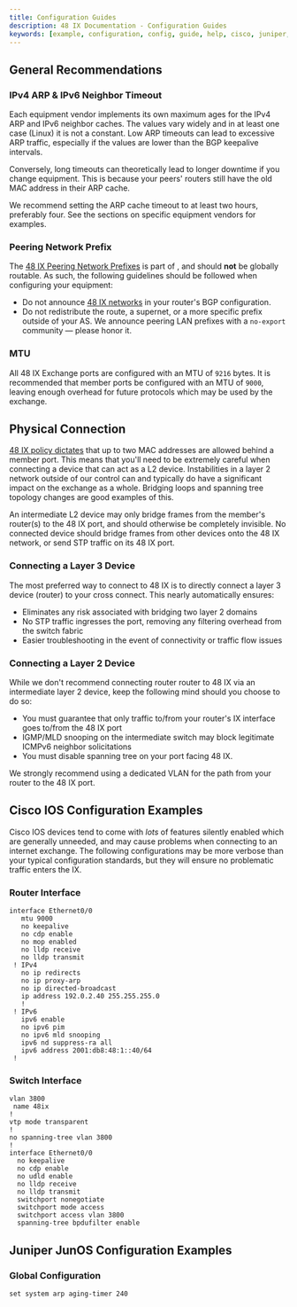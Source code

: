 ```yaml
---
title: Configuration Guides
description: 48 IX Documentation - Configuration Guides
keywords: [example, configuration, config, guide, help, cisco, juniper, bgp]
---
```



## General Recommendations

### IPv4 ARP & IPv6 Neighbor Timeout

Each equipment vendor implements its own maximum ages for the IPv4 ARP and IPv6 neighbor caches. The values vary widely and in at least one case (Linux) it is not a constant. Low ARP timeouts can lead to excessive ARP traffic, especially if the values are lower than the BGP keepalive intervals.

Conversely, long timeouts can theoretically lead to longer downtime if you change equipment. This is because your peers' routers still have the old MAC address in their ARP cache.

We recommend setting the ARP cache timeout to at least two hours, preferably four. See the sections on specific equipment vendors for examples.

### Peering Network Prefix

The [48 IX Peering Network Prefixes](network.mdx) is part of <ASN/>, and should **not** be globally routable. As such, the following guidelines should be followed when configuring your equipment:

- Do not announce [48 IX networks](network.mdx) in your router's BGP configuration.
- Do not redistribute the route, a supernet, or a more specific prefix outside of your AS. We announce peering LAN prefixes with a `no-export` community — please honor it.

### MTU

All 48 IX Exchange ports are configured with an MTU of `9216` bytes. It is recommended that member ports be configured with an MTU of `9000`, leaving enough overhead for future protocols which may be used by the exchange.

## Physical Connection

[48 IX policy dictates](interfaces.mdx) that up to two MAC addresses are allowed behind a member port. This means that you'll need to be extremely careful when connecting a device that can act as a L2 device. Instabilities in a layer 2 network outside of our control can and typically do have a significant impact on the exchange as a whole. Bridging loops and spanning tree topology changes are good examples of this.

An intermediate L2 device may only bridge frames from the member's router(s) to the 48 IX port, and should otherwise be completely invisible. No connected device should bridge frames from other devices onto the 48 IX network, or send STP traffic on its 48 IX port.

### Connecting a Layer 3 Device

The most preferred way to connect to 48 IX is to directly connect a layer 3 device (router) to your cross connect. This nearly automatically ensures:

- Eliminates any risk associated with bridging two layer 2 domains
- No STP traffic ingresses the port, removing any filtering overhead from the switch fabric
- Easier troubleshooting in the event of connectivity or traffic flow issues

<ConnectionL3 />

### Connecting a Layer 2 Device

While we don't recommend connecting router router to 48 IX via an intermediate layer 2 device, keep the following mind should you choose to do so:

- You must guarantee that only traffic to/from your router's IX interface goes to/from the 48 IX port
- IGMP/MLD snooping on the intermediate switch may block legitimate ICMPv6 neighbor solicitations
- You must disable spanning tree on your port facing 48 IX.

<Admonition
  type="critical"
  title="Spanning Tree"
  message="48 IX ports are configured with Spanning-Tree BPDU Guard/Protection, which means a port will be immediately shut down if STP frames are received on the port."
/>

We strongly recommend using a dedicated VLAN for the path from your router to the 48 IX port.

<ConnectionL2 />

## Cisco IOS Configuration Examples

Cisco IOS devices tend to come with _lots_ of features silently enabled which are generally unneeded, and may cause problems when connecting to an internet exchange. The following configurations may be more verbose than your typical configuration standards, but they will ensure no problematic traffic enters the IX.

### Router Interface

```
interface Ethernet0/0
   mtu 9000
   no keepalive
   no cdp enable
   no mop enabled
   no lldp receive
   no lldp transmit
 ! IPv4
   no ip redirects
   no ip proxy-arp
   no ip directed-broadcast
   ip address 192.0.2.40 255.255.255.0
   !
 ! IPv6
   ipv6 enable
   no ipv6 pim
   no ipv6 mld snooping
   ipv6 nd suppress-ra all
   ipv6 address 2001:db8:48:1::40/64
 !
```

### Switch Interface

```
vlan 3800
 name 48ix
!
vtp mode transparent
!
no spanning-tree vlan 3800
!
interface Ethernet0/0
  no keepalive
  no cdp enable
  no udld enable
  no lldp receive
  no lldp transmit
  switchport nonegotiate
  switchport mode access
  switchport access vlan 3800
  spanning-tree bpdufilter enable
```

<!--
### BGP

```
router bgp 64496
 bgp log-neighbor-changes
 no bgp enforce-first-as
 !
 neighbor 48ix-ipv4 peer-group
 neighbor 48ix-ipv4 remote-as 65000
 neighbor 192.0.2.1 peer-group 48ix-ipv4
 neighbor 192.0.2.2 peer-group 48ix-ipv4
 !
 neighbor 48ix-ipv6 peer-group
 neighbor 48ix-ipv6 remote-as 65000
 neighbor 2001:db8:48:1::1 peer-group 48ix-ipv6
 neighbor 2001:db8:48:1::2 peer-group 48ix-ipv6
!
address-family ipv4
 network 203.0.113.0 mask 255.255.255.0
 neighbor 48ix-ipv4 next-hop-self
 neighbor 48ix-ipv4 soft-reconfiguration inbound
 neighbor 48ix-ipv4 prefix-list RS-OUT out
 neighbor 48ix-ipv4 route-map LOCALPREF-ix in
 neighbor 192.0.2.1 activate
 neighbor 192.0.2.2 activate
 no neighbor 2001:db8:48:1::1 activate
 no neighbor 2001:db8:48:1::2 activate
exit-address-family
!
address-family ipv6
 network 2001:db8:1::/48
 neighbor 48ix-ipv6 next-hop-self
 neighbor 48ix-ipv6 soft-reconfiguration inbound
 neighbor 48ix-ipv6 prefix-list RS6-OUT out
 neighbor 48ix-ipv6 route-map LOCALPREF-ix in
 neighbor 2001:db8:48:1::1 activate
 neighbor 2001:db8:48:1::2 activate
exit-address-family
```
-->

## Juniper JunOS Configuration Examples

### Global Configuration

```
set system arp aging-timer 240
```
